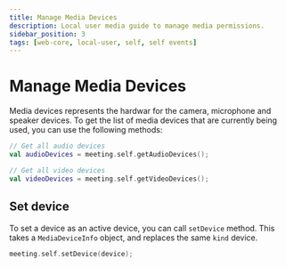 ```yaml
---
title: Manage Media Devices
description: Local user media guide to manage media permissions.
sidebar_position: 3
tags: [web-core, local-user, self, self events]
---
```


# Manage Media Devices

Media devices represents the hardwar for the camera, microphone and speaker
devices. To get the list of media devices that are currently being used, you can
use the following methods:

```kotlin
// Get all audio devices
val audioDevices = meeting.self.getAudioDevices();

// Get all video devices
val videoDevices = meeting.self.getVideoDevices();
```

## Set device

To set a device as an active device, you can call `setDevice` method. This takes
a `MediaDeviceInfo` object, and replaces the same `kind` device.

```kotlin
meeting.self.setDevice(device);
```
